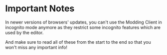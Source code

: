 # Important Notes
In newer versions of browsers' updates, you can't use the Modding Client in incognito mode anymore as they restrict some incognito features which are used by the editor.

And make sure to read all of these from the start to the end so that you won't miss any important info!

